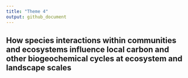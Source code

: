 ```yaml
---
title: "Theme 4"
output: github_document
---
```


## How species interactions within communities and ecosystems influence local carbon and other biogeochemical cycles at ecosystem and landscape scales
